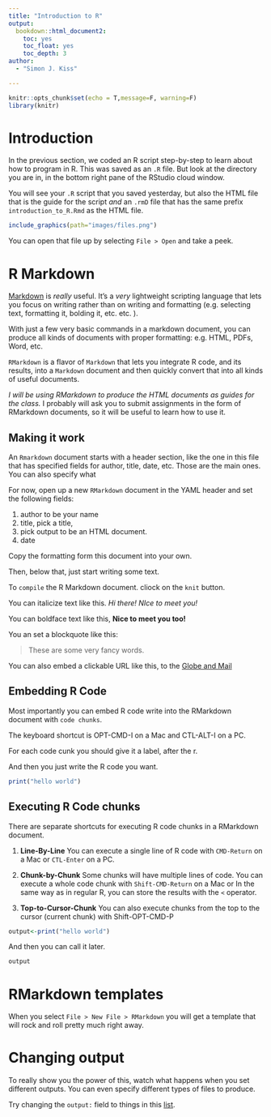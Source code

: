 ```yaml
---
title: "Introduction to R"
output:
  bookdown::html_document2:
    toc: yes
    toc_float: yes
    toc_depth: 3
author:
  - "Simon J. Kiss"

---
```


```r
knitr::opts_chunk$set(echo = T,message=F, warning=F)
library(knitr)
```

# Introduction

In the previous section, we coded an R script step-by-step to learn about how to program in R. This was saved as an `.R` file. But look at the directory you are in, in the bottom right pane of the RStudio cloud window. 

You will see your `.R` script that you saved yesterday, but also the HTML file that is the guide for the script *and* an `.rmD` file that has the same prefix `introduction_to_R.Rmd` as the HTML file. 
```r
include_graphics(path="images/files.png")
```

You can open that file up by selecting `File > Open` and take a peek. 

# R Markdown

[Markdown](https://www.markdownguide.org/) is *really* useful. It's a *very* lightweight scripting language that lets you focus on writing rather than on writing and formatting (e.g. selecting text, formatting it, bolding it, etc. etc. ). 

With just a few very basic commands in a markdown document, you can produce all kinds of documents with proper formatting: e.g. HTML, PDFs, Word, etc.

`RMarkdown` is a flavor of `Markdown` that lets you integrate R code, and its results, into a `Markdown` document and then quickly convert that into all kinds of useful documents. 

*I will be using RMarkdown to produce the HTML documents as guides for the class.* I probably will ask you to submit assignments in the form of RMarkdown documents, so it will be useful to learn how to use it. 


## Making it work

An `Rmarkdown` document starts with a header section, like the one in this file that has specified fields for author, title, date, etc. Those are the main ones. You can also specify what 

For now, open up a new `RMarkdown` document in the YAML header and set the following fields: 

1. author to be your name
2. title, pick a title, 
3. pick output to be an HTML document. 
4. date

Copy the formatting form this document into your own. 

Then, below that, just start writing some text. 

To `compile` the R Markdown document. cliock on the `knit` button. 

You can italicize text like this. *Hi there! NIce to meet you!* 

You can boldface text like this, **Nice to meet you too!**

You an set a blockquote like this: 

> These are some very fancy words. 

You can also embed a clickable URL like this, to the [Globe and Mail](http://www.globeandmail.com)

## Embedding R Code 

Most importantly you can embed R code write into the RMarkdown document with `code chunks`. 

The keyboard shortcut is OPT-CMD-I on a Mac and CTL-ALT-I on a PC. 

For each code cunk you should give it a label, after the r. 

And then you just write the R code you want. 

```r
print("hello world")
```

## Executing R Code chunks

There are separate shortcuts for executing R code chunks in a RMarkdown document. 

1. **Line-By-Line** You can execute a single line of R code with `CMD-Return` on a Mac or `CTL-Enter` on a PC. 

2. **Chunk-by-Chunk** Some chunks will have multiple lines of code. You can execute a whole code chunk with `Shift-CMD-Return` on a Mac or 
In the same way as in regular R, you can store the results with the `<` operator. 

3. **Top-to-Cursor-Chunk** You can also execute chunks from the top to the cursor (current chunk) with Shift-OPT-CMD-P

```r
output<-print("hello world")
```

And then you can call it later.


```r
output
```

# RMarkdown templates 

When you select `File > New File > RMarkdown` you will get a template that will rock and roll pretty much right away. 

# Changing output

To really show you the power of this, watch what happens when you set different outputs. You can even specify different types of files to produce. 

Try changing the `output:` field to things in this [list](https://bookdown.org/yihui/rmarkdown/output-formats.html). 
